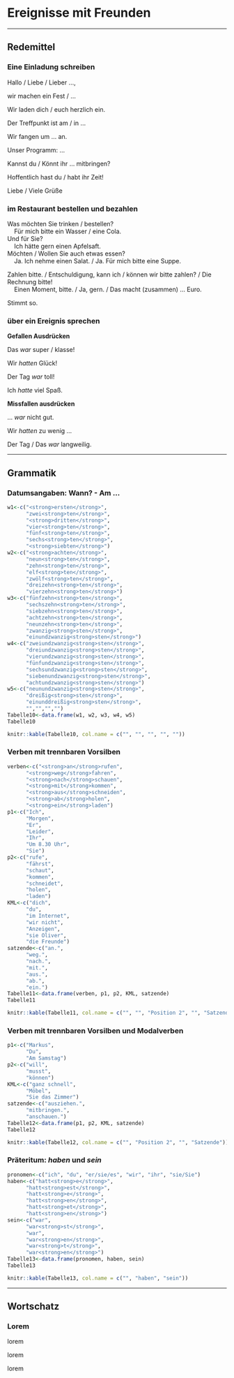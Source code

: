 Ereignisse mit Freunden {#K6A1}
=

---

Redemittel
--

### Eine Einladung schreiben {-}

Hallo / Liebe / Lieber ...,

wir machen ein Fest / ... 

Wir laden dich / euch herzlich ein.

Der Treffpunkt ist am / in ...

Wir fangen um ... an.

Unser Programm: ... 

Kannst du / Könnt ihr ... mitbringen?

Hoffentlich hast du / habt ihr Zeit!

Liebe / Viele Grüße

### im Restaurant bestellen und bezahlen {-}

Was möchten Sie trinken / bestellen?<br>&nbsp;&nbsp;&nbsp;&nbsp;Für mich bitte ein Wasser / eine Cola.<br>Und für Sie?<br>&nbsp;&nbsp;&nbsp;&nbsp;Ich hätte gern einen Apfelsaft.<br>Möchten / Wollen Sie auch etwas essen?<br>&nbsp;&nbsp;&nbsp;&nbsp;Ja. Ich nehme einen Salat. / Ja. Für mich bitte eine Suppe.

Zahlen bitte. / Entschuldigung, kann ich / können wir bitte zahlen? / Die Rechnung bitte!<br>&nbsp;&nbsp;&nbsp;&nbsp;Einen Moment, bitte. / Ja, gern. / Das macht (zusammen) ... Euro.

Stimmt so.

### über ein Ereignis sprechen {-}

**Gefallen Ausdrücken**

Das _war_ super / klasse!

Wir _hatten_ Glück!

Der Tag _war_ toll!

Ich _hatte_ viel Spaß.

**Missfallen ausdrücken**

... _war_ nicht gut.

Wir _hatten_ zu wenig ...

Der Tag / Das _war_ langweilig.

---

Grammatik
--

### Datumsangaben: Wann? - Am ... {-}

```r
w1<-c("<strong>ersten</strong>",
      "zwei<strong>ten</strong>",
      "<strong>dritten</strong>",
      "vier<strong>ten</strong>",
      "fünf<strong>ten</strong>",
      "sechs<strong>ten</strong>",
      "<strong>siebten</strong>")
w2<-c("<strong>achten</strong>",
      "neun<strong>ten</strong>",
      "zehn<strong>ten</strong>",
      "elf<strong>ten</strong>",
      "zwölf<strong>ten</strong>",
      "dreizehn<strong>ten</strong>",
      "vierzehn<strong>ten</strong>")
w3<-c("fünfzehn<strong>ten</strong>",
      "sechszehn<strong>ten</strong>",
      "siebzehn<strong>ten</strong>",
      "achtzehn<strong>ten</strong>",
      "neunzehn<strong>ten</strong>",
      "zwanzig<strong>sten</strong>",
      "einundzwanzig<strong>sten</strong>")
w4<-c("zweiundzwanzig<strong>sten</strong>",
      "dreiundzwanzig<strong>sten</strong>",
      "vierundzwanzig<strong>sten</strong>",
      "fünfundzwanzig<strong>sten</strong>",
      "sechsundzwanzig<strong>sten</strong>",
      "siebenundzwanzig<strong>sten</strong>",
      "achtundzwanzig<strong>sten</strong>")
w5<-c("neunundzwanzig<strong>sten</strong>",
      "dreißig<strong>sten</strong>",
      "einunddreißig<strong>sten</strong>",
      "","","","")
Tabelle10<-data.frame(w1, w2, w3, w4, w5)
Tabelle10
```

```r
knitr::kable(Tabelle10, col.name = c("", "", "", "", ""))
```

### Verben mit trennbaren Vorsilben {-}

```r
verben<-c("<strong>an</strong>rufen",
      "<strong>weg</strong>fahren",
      "<strong>nach</strong>schauen",
      "<strong>mit</strong>kommen",
      "<strong>aus</strong>schneiden",
      "<strong>ab</strong>holen",
      "<strong>ein</strong>laden")
p1<-c("Ich",
      "Morgen",
      "Er",
      "Leider",
      "Ihr",
      "Um 8.30 Uhr",
      "Sie")
p2<-c("rufe",
      "fährst",
      "schaut",
      "kommen",
      "schneidet",
      "holen",
      "laden")
KML<-c("dich",
      "du",
      "im Internet",
      "wir nicht",
      "Anzeigen",
      "sie Oliver",
      "die Freunde")
satzende<-c("an.",
      "weg.",
      "nach.",
      "mit.",
      "aus.",
      "ab.",
      "ein.")
Tabelle11<-data.frame(verben, p1, p2, KML, satzende)
Tabelle11
```

```r
knitr::kable(Tabelle11, col.name = c("", "", "Position 2", "", "Satzende"))
```

### Verben mit trennbaren Vorsilben und Modalverben {-}

```r
p1<-c("Markus",
      "Du",
      "Am Samstag")
p2<-c("will",
      "musst",
      "können")
KML<-c("ganz schnell",
      "Möbel",
      "Sie das Zimmer")
satzende<-c("ausziehen.",
      "mitbringen.",
      "anschauen.")
Tabelle12<-data.frame(p1, p2, KML, satzende)
Tabelle12
```

```r
knitr::kable(Tabelle12, col.name = c("", "Position 2", "", "Satzende"))
```

### Präteritum: _haben_ und _sein_ {-}

```r
pronomen<-c("ich", "du", "er/sie/es", "wir", "ihr", "sie/Sie")
haben<-c("hatt<strong>e</strong>",
      "hatt<strong>est</strong>",
      "hatt<strong>e</strong>",
      "hatt<strong>en</strong>",
      "hatt<strong>et</strong>",
      "hatt<strong>en</strong>")
sein<-c("war",
      "war<strong>st</strong>",
      "war",
      "war<strong>en</strong>",
      "war<strong>t</strong>",
      "war<strong>en</strong>")
Tabelle13<-data.frame(pronomen, haben, sein)
Tabelle13
```

```r
knitr::kable(Tabelle13, col.name = c("", "haben", "sein"))
```

---

Wortschatz
--

###  Lorem {-}

lorem

lorem

lorem